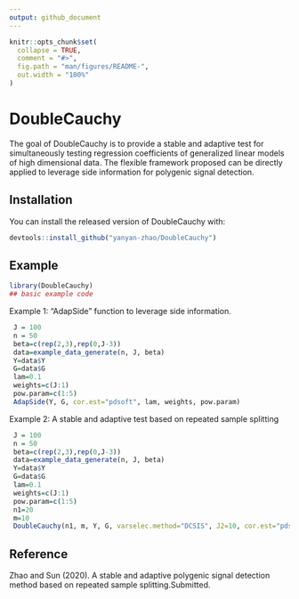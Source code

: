 ```yaml
---
output: github_document
---
```


<!-- README.md is generated from README.Rmd. Please edit that file -->

```r
knitr::opts_chunk$set(
  collapse = TRUE,
  comment = "#>",
  fig.path = "man/figures/README-",
  out.width = "100%"
)
```

# DoubleCauchy

<!-- badges: start -->
<!-- badges: end -->

The goal of DoubleCauchy is to provide a stable and adaptive test for 
simultaneously testing regression coefficients of 
generalized linear models of high dimensional data.
The flexible framework proposed can be directly applied 
to leverage side information for polygenic signal detection.

## Installation

You can install the released version of DoubleCauchy with:

``` r
devtools::install_github("yanyan-zhao/DoubleCauchy")
```

## Example

```r
library(DoubleCauchy)
## basic example code
```

Example 1: "AdapSide" function to leverage side information.

```r
 J = 100
 n = 50
 beta=c(rep(2,3),rep(0,J-3))
 data=example_data_generate(n, J, beta)
 Y=data$Y
 G=data$G
 lam=0.1
 weights=c(J:1)
 pow.param=c(1:5)
 AdapSide(Y, G, cor.est="pdsoft", lam, weights, pow.param)
```

Example 2: A stable and adaptive test based on repeated sample splitting

```r
 J = 100
 n = 50
 beta=c(rep(2,3),rep(0,J-3))
 data=example_data_generate(n, J, beta)
 Y=data$Y
 G=data$G
 lam=0.1
 weights=c(J:1)
 pow.param=c(1:5)
 n1=20
 m=10
 DoubleCauchy(n1, m, Y, G, varselec.method="DCSIS", J2=10, cor.est="pdsoft", lam=lam, pow.param=pow.param)

```

## Reference

Zhao and Sun (2020). A stable and adaptive polygenic signal detection method based on repeated sample splitting.Submitted.

